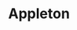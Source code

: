 
# Appleton
<ProjectDetails
  floatRight
  region="Reach"
  house="House Appleton"
  type="Town"
  status="Completed"
  warp="/warp appleton"
  projectLead="Lorddyvim"
  dateStarted="2014-09-29T07:00:00+00:00"
  dateCompleted="2014-09-29T07:00:00+00:00"
/>
